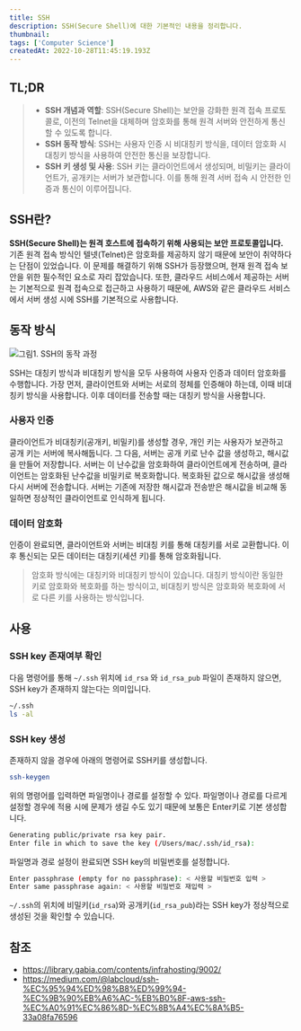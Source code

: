 ```yaml
---
title: SSH
description: SSH(Secure Shell)에 대한 기본적인 내용을 정리합니다.
thumbnail:
tags: ['Computer Science']
createdAt: 2022-10-28T11:45:19.193Z
---
```


## TL;DR

<Blockquote type="info">

- **SSH 개념과 역할**: SSH(Secure Shell)는 보안을 강화한 원격 접속 프로토콜로, 이전의 Telnet을 대체하며 암호화를 통해 원격 서버와 안전하게 통신할 수 있도록 합니다.
- **SSH 동작 방식**: SSH는 사용자 인증 시 비대칭키 방식을, 데이터 암호화 시 대칭키 방식을 사용하여 안전한 통신을 보장합니다.
- **SSH 키 생성 및 사용**: SSH 키는 클라이언트에서 생성되며, 비밀키는 클라이언트가, 공개키는 서버가 보관합니다. 이를 통해 원격 서버 접속 시 안전한 인증과 통신이 이루어집니다.

</Blockquote>

## SSH란?

**SSH(Secure Shell)는 원격 호스트에 접속하기 위해 사용되는 보안 프로토콜입니다.** 기존 원격 접속 방식인 텔넷(Telnet)은 암호화를 제공하지 않기 때문에 보안이 취약하다는 단점이 있었습니다. 이 문제를 해결하기 위해 SSH가 등장했으며, 현재 원격 접속 보안을 위한 필수적인 요소로 자리 잡았습니다. 또한, 클라우드 서비스에서 제공하는 서버는 기본적으로 원격 접속으로 접근하고 사용하기 때문에, AWS와 같은 클라우드 서비스에서 서버 생성 시에 SSH를 기본적으로 사용합니다.

## 동작 방식

![그림1. SSH의 동작 과정](/assets/contents/ssh/1.png)

SSH는 대칭키 방식과 비대칭키 방식을 모두 사용하여 사용자 인증과 데이터 암호화를 수행합니다. 가장 먼저, 클라이언트와 서버는 서로의 정체를 인증해야 하는데, 이때 비대칭키 방식을 사용합니다. 이후 데이터를 전송할 때는 대칭키 방식을 사용합니다.

### 사용자 인증

클라이언트가 비대칭키(공개키, 비밀키)를 생성할 경우, 개인 키는 사용자가 보관하고 공개 키는 서버에 복사해둡니다. 그 다음, 서버는 공개 키로 난수 값을 생성하고, 해시값을 만들어 저장합니다. 서버는 이 난수값을 암호화하여 클라이언트에게 전송하며, 클라이언트는 암호화된 난수값을 비밀키로 복호화합니다. 복호화된 값으로 해시값을 생성해 다시 서버에 전송합니다. 서버는 기존에 저장한 해시값과 전송받은 해시값을 비교해 동일하면 정상적인 클라이언트로 인식하게 됩니다.

### 데이터 암호화

인증이 완료되면, 클라이언트와 서버는 비대칭 키를 통해 대칭키를 서로 교환합니다. 이후 통신되는 모든 데이터는 대칭키(세션 키)를 통해 암호화됩니다.

> 암호화 방식에는 대칭키와 비대칭키 방식이 있습니다. 대칭키 방식이란 동일한 키로 암호화와 복호화를 하는 방식이고, 비대칭키 방식은 암호화와 복호화에 서로 다른 키를 사용하는 방식입니다.

## 사용

### SSH key 존재여부 확인

다음 명령어를 통해 `~/.ssh` 위치에 `id_rsa` 와 `id_rsa_pub` 파일이 존재하지 않으면, SSH key가 존재하지 않는다는 의미입니다.

```sh
~/.ssh
ls -al
```

### SSH key 생성

존재하지 않을 경우에 아래의 명령어로 SSH키를 생성합니다.

```sh
ssh-keygen
```

위의 명령어를 입력하면 파일명이나 경로를 설정할 수 있다. 파일명이나 경로를 다르게 설정할 경우에 적용 시에 문제가 생길 수도 있기 때문에 보통은 Enter키로 기본 생성합니다.

```sh
Generating public/private rsa key pair.
Enter file in which to save the key (/Users/mac/.ssh/id_rsa):
```

파일명과 경로 설정이 완료되면 SSH key의 비밀번호를 설정합니다.

```sh
Enter passphrase (empty for no passphrase): < 사용할 비밀번호 입력 >
Enter same passphrase again: < 사용할 비밀번호 재입력 >
```

`~/.ssh`의 위치에 비밀키(`id_rsa`)와 공개키(`id_rsa_pub`)라는 SSH key가 정상적으로 생성된 것을 확인할 수 있습니다.

## 참조

- https://library.gabia.com/contents/infrahosting/9002/
- https://medium.com/@labcloud/ssh-%EC%95%94%ED%98%B8%ED%99%94-%EC%9B%90%EB%A6%AC-%EB%B0%8F-aws-ssh-%EC%A0%91%EC%86%8D-%EC%8B%A4%EC%8A%B5-33a08fa76596
